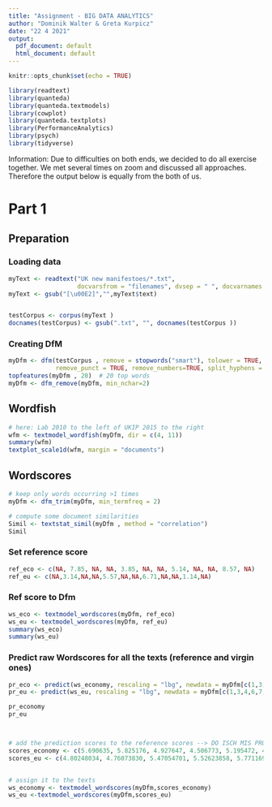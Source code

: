 ```yaml
---
title: "Assignment - BIG DATA ANALYTICS"
author: "Dominik Walter & Greta Kurpicz"
date: "22 4 2021"
output:
  pdf_document: default
  html_document: default
---
```


```r
knitr::opts_chunk$set(echo = TRUE)
```

```r
library(readtext)
library(quanteda)
library(quanteda.textmodels)
library(cowplot)
library(quanteda.textplots)
library(PerformanceAnalytics)
library(psych)
library(tidyverse)

```

Information: Due to difficulties on both ends, we decided to do all exercise together. We met several times on zoom and discussed all approaches. Therefore the output below is equally from the both of us.  

# Part 1

## Preparation
### Loading data
```r
myText <- readtext("UK new manifestoes/*.txt", 
                   docvarsfrom = "filenames", dvsep = " ", docvarnames = c("Party", "Year"))
myText <- gsub("[\u00E2]","",myText$text) 


testCorpus <- corpus(myText )
docnames(testCorpus) <- gsub(".txt", "", docnames(testCorpus ))
```

### Creating DfM

```r
myDfm <- dfm(testCorpus , remove = stopwords("smart"), tolower = TRUE, stem = TRUE,
             remove_punct = TRUE, remove_numbers=TRUE, split_hyphens = TRUE)
topfeatures(myDfm , 20)  # 20 top words
myDfm <- dfm_remove(myDfm, min_nchar=2)
```


## Wordfish
```r
# here: Lab 2010 to the left of UKIP 2015 to the right
wfm <- textmodel_wordfish(myDfm, dir = c(4, 11))
summary(wfm)
textplot_scale1d(wfm, margin = "documents")

```

## Wordscores
```r
# keep only words occurring >1 times
myDfm <- dfm_trim(myDfm, min_termfreq = 2)

# compute some document similarities
Simil <- textstat_simil(myDfm , method = "correlation")
Simil

```


### Set reference score

```r
ref_eco <- c(NA, 7.85, NA, NA, 3.85, NA, NA, 5.14, NA, NA, 8.57, NA)
ref_eu <- c(NA,3.14,NA,NA,5.57,NA,NA,6.71,NA,NA,1.14,NA)
```


### Ref score to Dfm
```r
ws_eco <- textmodel_wordscores(myDfm, ref_eco)
ws_eu <- textmodel_wordscores(myDfm, ref_eu)
summary(ws_eco)
summary(ws_eu) 
```


### Predict raw Wordscores for all the texts (reference and virgin ones)
```r
pr_eco <- predict(ws_economy, rescaling = "lbg", newdata = myDfm[c(1,3,4,6,7,9,10,12), ])
pr_eu <- predict(ws_eu, rescaling = "lbg", newdata = myDfm[c(1,3,4,6,7,9,10,12), ])

pr_economy
pr_eu



# add the prediction scores to the reference scores --> DO ISCH MIS PROBLEM VILICHT WEISCH DU MEH@ GRETA
scores_economy <- c(5.690635, 5.825176, 4.927647, 4.506773, 5.195472, 4.940397, 9.907417, 9.905901)
scores_eu <- c(4.80248034, 4.76073830, 5.47054701, 5.52623858, 5.77116977, 6.43145194, 0.37347041, 0.02879203 )


# assign it to the texts
ws_economy <- textmodel_wordscores(myDfm,scores_economy)
ws_eu <-textmodel_wordscores(myDfm,scores_eu)
```



